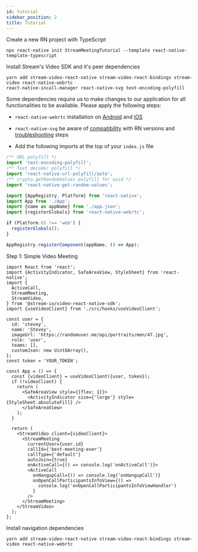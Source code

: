 ```yaml
---
id: tutorial
sidebar_position: 2
title: Tutorial
---
```


Create a new RN project with TypeScript
```
npx react-native init StreamMeetingTutorial --template react-native-template-typescript
```

Install Stream's Video SDK and it's peer dependencies
```
yarn add stream-video-react-native stream-video-react-bindings stream-video react-native-webrtc
react-native-incall-manager react-native-svg text-encoding-polyfill
```


Some dependencies require us to make changes to our application for all
functionalities to be available. Please apply the following steps:


- `react-native-webrtc` installation on [Android](https://github.com/react-native-webrtc/react-native-webrtc/blob/master/Documentation/AndroidInstallation.md) and [iOS](https://github.com/react-native-webrtc/react-native-webrtc/blob/master/Documentation/iOSInstallation.md)
- `react-native-svg` be aware of [compatibility](https://github.com/software-mansion/react-native-svg#supported-react-native-versions) with RN versions and [troubleshooting](https://github.com/software-mansion/react-native-svg#troubleshooting) steps

- Add the following imports at the top of your `index.js` file

```ts
/** URL polyfill */
import 'text-encoding-polyfill';
/** Text decoder polyfill */
import 'react-native-url-polyfill/auto';
/** crypto.getRandomValues polyfill for uuid */
import 'react-native-get-random-values';

import {AppRegistry, Platform} from 'react-native';
import App from './App';
import {name as appName} from './app.json';
import {registerGlobals} from 'react-native-webrtc';

if (Platform.OS !== 'web') {
  registerGlobals();
}

AppRegistry.registerComponent(appName, () => App);

```

Step 1: Simple Video Meeting


```tsx
import React from 'react';
import {ActivityIndicator, SafeAreaView, StyleSheet} from 'react-native';
import {
  ActiveCall,
  StreamMeeting,
  StreamVideo,
} from '@stream-io/video-react-native-sdk';
import {useVideoClient} from './src/hooks/useVideoClient';

const user = {
  id: 'stevey',
  name: 'Stevey',
  imageUrl: 'https://randomuser.me/api/portraits/men/47.jpg',
  role: 'user',
  teams: [],
  customJson: new Uint8Array(),
};
const token = 'YOUR_TOKEN';

const App = () => {
  const {videoClient} = useVideoClient({user, token});
  if (!videoClient) {
    return (
      <SafeAreaView style={{flex: 1}}>
        <ActivityIndicator size={'large'} style={StyleSheet.absoluteFill} />
      </SafeAreaView>
    );
  }

  return (
    <StreamVideo client={videoClient}>
      <StreamMeeting
        currentUser={user.id}
        callId={'best-meeting-ever'}
        callType={'default'}
        autoJoin={true}
        onActiveCall={() => console.log('onActiveCall')}>
        <ActiveCall
          onHangupCall={() => console.log('onHangupCall')}
          onOpenCallParticipantsInfoView={() =>
            console.log('onOpenCallParticipantsInfoViewHandler')
          }
        />
      </StreamMeeting>
    </StreamVideo>
  );
};

````


Install navigation dependencies
```
yarn add stream-video-react-native stream-video-react-bindings stream-video react-native-webrtc
```
